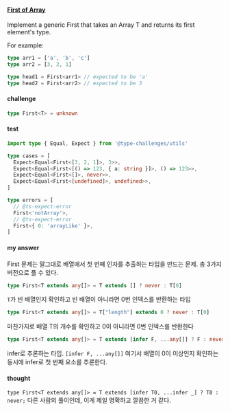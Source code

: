 #### [First of Array](https://typehero.dev/challenge/first-of-array) 

Implement a generic First<T> that takes an Array T and returns its first element's type.

For example:

```typescript
type arr1 = ['a', 'b', 'c']
type arr2 = [3, 2, 1]

type head1 = First<arr1> // expected to be 'a'
type head2 = First<arr2> // expected to be 3
```

#### challenge
```typescript
type First<T> = unknown
```

#### test 

```typescript
import type { Equal, Expect } from '@type-challenges/utils'

type cases = [
  Expect<Equal<First<[3, 2, 1]>, 3>>,
  Expect<Equal<First<[() => 123, { a: string }]>, () => 123>>,
  Expect<Equal<First<[]>, never>>,
  Expect<Equal<First<[undefined]>, undefined>>,
]

type errors = [
  // @ts-expect-error
  First<'notArray'>,
  // @ts-expect-error
  First<{ 0: 'arrayLike' }>,
]
```

#### my answer

First 문제는 말그대로 배열에서 첫 번째 인자를 추출하는 타입을 만드는 문제. 총 3가지 버전으로 풀 수 있다.

```typescript
type First<T extends any[]> = T extends [] ? never : T[0]
```
```T```가 빈 배열인지 확인하고 빈 배열이 아니라면 0번 인덱스를 반환하는 타입


```typescript
type First<T extends any[]> = T["length"] extends 0 ? never : T[0]
```
마찬가지로 배열 T의 개수를 확인하고 0이 아니라면 0번 인덱스를 반환한다


```typescript
type First<T extends any[]> = T extends [infer F, ...any[]] ? F : never;
```
infer로 추론하는 타입. ```[infer F, ...any[]]``` 여기서 배열이 0이 이상인지 확인하는 동시에 infer로 첫 번째 요소를 추론한다. 

#### thought 

```type First<T extends any[]> = T extends [infer T0, ...infer _] ? T0 : never;``` 다른 사람의 풀이인데, 이게 제일 명확하고 깔끔한 거 같다. 
